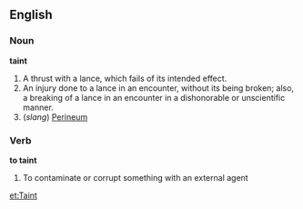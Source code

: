 ==English==

===Noun===

'''taint'''

#A thrust with a lance, which fails of its intended effect.
#An injury done to a lance in an encounter, without its being broken; also, a breaking of a lance in an encounter in a dishonorable or unscientific manner.
#(''slang'') [[Perineum]]

===Verb===

'''to taint'''

#To contaminate or corrupt something with an external agent

[[et:Taint]]